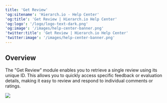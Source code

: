 ```yaml
---
title: 'Get Review'
'og:sitename': 'Hierarch.io - Help Center'
'og:title': 'Get Review | Hierarch.io Help Center'
'og:logo': '/logo/logo-text-dark.png'
'og:image': '/images/help-center-banner.png'
'twitter:title': 'Get Review | Hierarch.io Help Center'
'twitter:image': '/images/help-center-banner.png'
---
```


## Overview

The "Get Review" module enables you to retrieve a single review using its unique ID. This allows you to quickly access specific feedback or evaluation details, making it easy to review and respond to individual comments or ratings.

![](/images/workflows/get_review001.png)